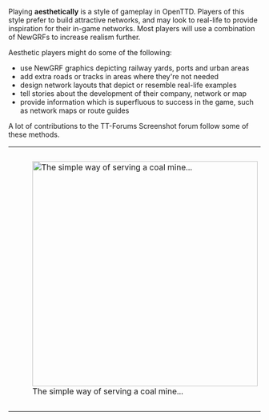 {{en/Manual/Navigation}}

Playing '''aesthetically''' is a style of gameplay in OpenTTD. Players of this style prefer to build attractive networks, and may look to real-life to provide inspiration for their in-game networks. Most players will use a combination of NewGRFs to increase realism further.

Aesthetic players might do some of the following:

* use NewGRF graphics depicting railway yards, ports and urban areas 
* add extra roads or tracks in areas where they're not needed
* design network layouts that depict or resemble real-life examples
* tell stories about the development of their company, network or map
* provide information which is superfluous to success in the game, such as network maps or route guides

A lot of contributions to the TT-Forums Screenshot forum follow some of these methods.

{| align="center"
|style="background:none; border:0px"| [[File:en/Community/Play Style/Aes title standard.png|450px|thumb|center|The simple way of serving a coal mine...]]
|style="background:none; border:0px"| [[File:en/Community/Play Style/Aes title built.png|450px|thumb|center|... And what an aesthetic player might do using NewGRF stations and objects]]
|}

{{en/Community/Play Style/Aesthetics}}